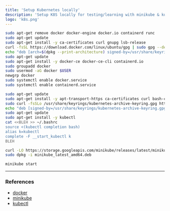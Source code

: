 ```yaml
---
title: 'Setup Kubernetes locally'
description: 'Setup K8S locally for testing/learning with minikube & kubectl'
logo: 'k8s.png'
---
```


<Step number={1} title="Install docker" />

```bash
sudo apt-get remove docker docker-engine docker.io containerd runc
sudo apt-get update
sudo apt-get install -y ca-certificates curl gnupg lsb-release
curl -fsSL https://download.docker.com/linux/ubuntu/gpg | sudo gpg --dearmor -o /usr/share/keyrings/docker-archive-keyring.gpg
echo "deb [arch=$(dpkg --print-architecture) signed-by=/usr/share/keyrings/docker-archive-keyring.gpg] https://download.docker.com/linux/ubuntu $(lsb_release -cs) stable" | sudo tee /etc/apt/sources.list.d/docker.list > /dev/null
sudo apt-get update
sudo apt-get install -y docker-ce docker-ce-cli containerd.io
sudo groupadd docker
sudo usermod -aG docker $USER
newgrp docker
sudo systemctl enable docker.service
sudo systemctl enable containerd.service
```

<Step number={2} title="Install kubectl" />

```bash
sudo apt-get update
sudo apt-get install -y apt-transport-https ca-certificates curl bash-completion
sudo curl -fsSLo /usr/share/keyrings/kubernetes-archive-keyring.gpg https://packages.cloud.google.com/apt/doc/apt-key.gpg
echo "deb [signed-by=/usr/share/keyrings/kubernetes-archive-keyring.gpg] https://apt.kubernetes.io/ kubernetes-xenial main" | sudo tee /etc/apt/sources.list.d/kubernetes.list
sudo apt-get update
sudo apt-get install -y kubectl
cat <<BLEH >> ~/.bashrc
source <(kubectl completion bash)
alias k=kubectl
complete -F __start_kubectl k
BLEH
```

<Step number={3} title="Install minikube" />

```bash
curl -LO https://storage.googleapis.com/minikube/releases/latest/minikube_latest_amd64.deb
sudo dpkg -i minikube_latest_amd64.deb
```

<Step number={4} title="Start & configure minikube cluster" />

```bash
minikube start
```

---

### References

- [docker](https://docs.docker.com/engine/install/ubuntu/)
- [minikube](https://minikube.sigs.k8s.io/docs/start/)
- [kubectl](https://kubernetes.io/docs/tasks/tools/install-kubectl-linux/#install-using-native-package-management)
